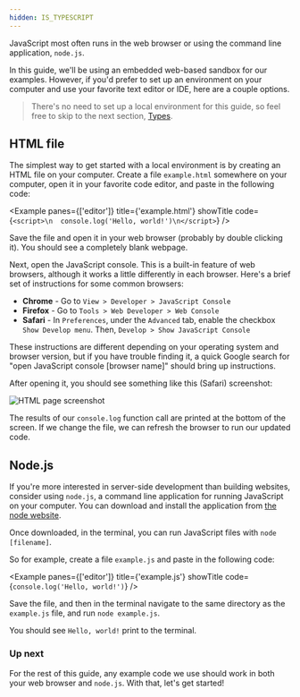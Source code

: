 ```yaml
---
hidden: IS_TYPESCRIPT
---
```


JavaScript most often runs in the web browser or using the command line application, `node.js`.

In this guide, we'll be using an embedded web-based sandbox for our examples. However, if you'd prefer to set up an environment on your computer and use your favorite text editor or IDE, here are a couple options.

> There's no need to set up a local environment for this guide, so feel free to skip to the next section, [Types](/types).

## HTML file

The simplest way to get started with a local environment is by creating an HTML file on your computer. Create a file `example.html` somewhere on your computer, open it in your favorite code editor, and paste in the following code:

<Example panes={['editor']} title={'example.html'} showTitle code={`<script>\n  console.log('Hello, world!')\n</script>`} />

Save the file and open it in your web browser (probably by double clicking it). You should see a completely blank webpage.

Next, open the JavaScript console. This is a built-in feature of web browsers, although it works a little differently in each browser. Here's a brief set of instructions for some common browsers:

- **Chrome** - Go to `View > Developer > JavaScript Console`
- **Firefox** - Go to `Tools > Web Developer > Web Console`
- **Safari** - In `Preferences`, under the `Advanced` tab, enable the checkbox `Show Develop menu`. Then, `Develop > Show JavaScript Console`

These instructions are different depending on your operating system and browser version, but if you have trouble finding it, a quick Google search for "open JavaScript console [browser name]" should bring up instructions.

After opening it, you should see something like this (Safari) screenshot:

![HTML page screenshot](/static/html-page-screenshot.png)

The results of our `console.log` function call are printed at the bottom of the screen. If we change the file, we can refresh the browser to run our updated code.

## Node.js

If you're more interested in server-side development than building websites, consider using `node.js`, a command line application for running JavaScript on your computer. You can download and install the application from [the node website](https://nodejs.org).

Once downloaded, in the terminal, you can run JavaScript files with `node [filename]`.

So for example, create a file `example.js` and paste in the following code:

<Example panes={['editor']} title={'example.js'} showTitle code={`console.log('Hello, world!')`} />

Save the file, and then in the terminal navigate to the same directory as the `example.js` file, and run `node example.js`.

You should see `Hello, world!` print to the terminal.

### Up next

For the rest of this guide, any example code we use should work in both your web browser and `node.js`. With that, let's get started!
